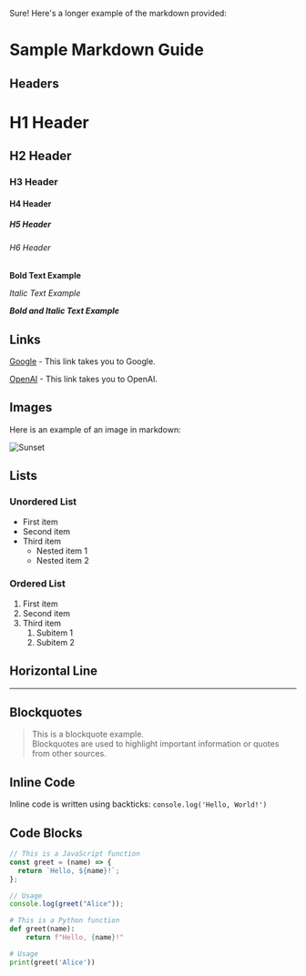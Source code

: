 Sure! Here's a longer example of the markdown provided:

# Sample Markdown Guide

## Headers

# H1 Header

## H2 Header

### H3 Header

#### H4 Header

##### H5 Header

###### H6 Header

**Bold Text Example**

_Italic Text Example_

_**Bold and Italic Text Example**_

## Links

[Google](https://www.google.com) - This link takes you to Google.

[OpenAI](https://www.openai.com) - This link takes you to OpenAI.

## Images

Here is an example of an image in markdown:

![Sunset](https://images.unsplash.com/photo-1630759072500-9555e3639df2?q=80&w=2836&auto=format&fit=crop&ixlib=rb-4.0.3&ixid=M3wxMjA3fDB8MHxwaG90by1wYWdlfHx8fGVufDB8fHx8fA%3D%3D)

## Lists

### Unordered List

- First item
- Second item
- Third item
  - Nested item 1
  - Nested item 2

### Ordered List

1. First item
2. Second item
3. Third item
   1. Subitem 1
   2. Subitem 2

## Horizontal Line

---

## Blockquotes

> This is a blockquote example.  
> Blockquotes are used to highlight important information or quotes from other sources.

## Inline Code

Inline code is written using backticks: `console.log('Hello, World!')`

## Code Blocks

```javascript
// This is a JavaScript function
const greet = (name) => {
  return `Hello, ${name}!`;
};

// Usage
console.log(greet("Alice"));
```

```python
# This is a Python function
def greet(name):
    return f"Hello, {name}!"

# Usage
print(greet('Alice'))
```
